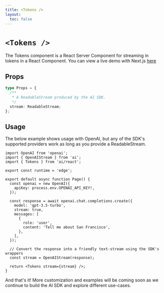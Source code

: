 ```yaml
---
title: <Tokens />
layout:
  toc: false
---
```


# `<Tokens />`

The Tokens component is a React Server Component for streaming in tokens in a React Component.
You can view a live demo with Next.js [here](https://rsc-llm-on-the-edge.vercel.app)

## Props

```typescript
type Props = {
  /**
   * A ReadableStream produced by the AI SDK.
   */
  stream: ReadableStream;
};
```

## Usage

The below example shows usage with OpenAI, but any of the SDK's supported providers work as long as you provide a ReadableStream.

```tsx filename="app/page.tsx"
import OpenAI from 'openai';
import { OpenAIStream } from 'ai';
import { Tokens } from 'ai/react';

export const runtime = 'edge';

export default async function Page() {
  const openai = new OpenAI({
    apiKey: process.env.OPENAI_API_KEY!,
  });

  const response = await openai.chat.completions.create({
    model: 'gpt-3.5-turbo',
    stream: true,
    messages: [
      {
        role: 'user',
        content: 'Tell me about San Francisco',
      },
    ],
  });

  // Convert the response into a friendly text-stream using the SDK's wrappers
  const stream = OpenAIStream(response);

  return <Tokens stream={stream} />;
}
```

And that's it! More customization and examples will be coming soon as we continue to build the AI SDK and explore different use-cases.
